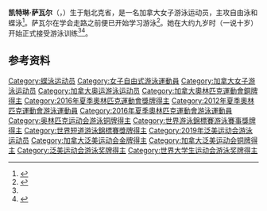 {{NoteTA|G1=Aquatics}}
{{Infobox swimmer
| name           = 凯特琳·萨瓦尔
| image          = Katerine Savard after winning 100 butterfly-2 (9002637656).jpg
| image_size     = <!-- Only for images narrower than 220 pixels -->
| alt            = 
| caption        = 
| fullname       = 
| nicknames      = 
| national_team  = {{CAN}}
| strokes        = [[蝶泳|蝶泳]]、[[自由泳|自由泳]]
| club           = Club Aquatique Montreal CAMO
| collegeteam    = 
| birth_date     = {{Birth date and age|1993|5|26|mf=y}}
| birth_place    = {{CAN}}[[魁北克省|魁北克省]]
| death_date     = 
| death_place    = 
| height         = {{convert|1.67|m|ftin|abbr=on}}
| weight         = {{convert|54|kg|lb|abbr=on}}
| medaltemplates = 
{{MedalSport|女子[[游泳|游泳]]}}
{{MedalCountry|{{CAN}}}}
{{MedalCompetition|[[奥林匹克运动会|奥林匹克运动会]]}}
{{MedalBronze|[[2016年夏季奥林匹克运动会|2016 里约热内卢]]|[[2016年夏季奥林匹克运动会游泳比赛|4×200米自由泳接力]]}}
{{MedalCompetition|[[世界游泳锦标赛|世界长池游泳锦标赛]]}}
{{MedalSilver|[[2022年世界游泳锦标赛|2022 布达佩斯]]|[[2022年世界游泳锦标赛游泳比赛|4×100米自由泳接力]]}}
{{MedalBronze|2022 布达佩斯|4×200米自由泳接力}}
{{MedalCompetition|[[世界短池游泳锦标赛|世界短池游泳锦标赛]]}}
{{MedalGold|[[2016年世界短道游泳錦標賽|2016 温莎]]|4×200米自由泳接力}}
{{MedalGold|[[2021年世界短道游泳錦標賽|2021 阿布扎比]]|4×100米自由泳接力}}
{{MedalGold|2021 阿布扎比|男女混合4×50米自由泳接力}}
{{MedalGold|2021 阿布扎比|4×200米自由泳接力}}
{{MedalSilver|2016 温莎|4×100米混合泳接力}}
{{MedalSilver|2021 阿布扎比|4×100米混合泳接力}}
{{MedalCompetition|[[泛太平洋游泳锦标赛|泛太平洋游泳锦标赛]]}}
{{MedalBronze|[[2014年泛太平洋游泳锦标赛|2014 黄金海岸]]|4×100米混合泳接力}}
{{MedalCompetition|[[英联邦运动会|英联邦运动会]]}}
{{MedalGold|[[2014年英联邦运动会|2014 格拉斯哥]]|100米蝶泳}}
{{MedalBronze|2014 格拉斯哥|4×100米混合泳接力}}
{{MedalCompetition|[[泛美运动会|泛美运动会]]}}
{{MedalGold|[[2015年泛美运动会|2015 多伦多]]|[[2015年泛美运动会游泳比赛|4×100米自由泳接力]]}}
{{MedalSilver|[[2019年泛美运动会|2019 利马]]|[[2019年泛美运动会游泳比赛|4×200米自由泳接力]]}}
{{MedalSilver|2019 利马|4×100米混合泳接力}}
{{MedalBronze|2015 多伦多|100米蝶泳}}
{{MedalBronze|2015 多伦多|4×200米自由泳接力}}
{{MedalBronze|2019 利马|4×100米自由泳接力}}
{{MedalCompetition|[[夏季世界大学生运动会|夏季世界大学生运动会]]}}
{{MedalGold|[[2013年夏季世界大学生运动会|2013 喀山]]|[[2013年夏季世界大学生运动会游泳比赛|100米蝶泳]]}}
{{MedalGold|[[2017年夏季世界大学生运动会|2017 台北]]|[[2017年夏季世界大学生运动会游泳比赛|4×100米自由泳接力]]}}
{{MedalSilver|2013 喀山|50米蝶泳}}
}}
'''凯特琳·萨瓦尔'''（{{lang-fr|Katerine Savard}}，{{bd|1993年|5月26日||}}）生于魁北克省，是一名加拿大女子游泳运动员，主攻自由泳和蝶泳<ref>{{cite web |title=Katerine Savard |url=http://www.london2012.com/athlete/savard-katerine-1092348/ |accessdate=2012-09-19 |work=London 2012 |archiveurl=https://web.archive.org/web/20120825060429/http://www.london2012.com/athlete/savard-katerine-1092348/ |archivedate=2012-08-25 |dead-url=yes }}</ref>。萨瓦尔在学会走路之前便已开始学习游泳<ref name=fina>{{cite web|url=http://www.fina.org/athletes/katerine-savard|title=Katerine Savard|work=[[国际游泳联合会|FINA]]|accessdate=2020-07-12|archiveurl=https://archive.today/20200712071431/http://www.fina.org/athletes/katerine-savard|archivedate=2020-07-12|dead-url=no}}</ref>。她在大约九岁时（一说十岁）开始正式接受游泳训练<ref name=fina/><ref>{{cite web|url=https://olympic.ca/team-canada/katerine-savard/|title=Katerine Savard|work=[[加拿大奥林匹克委员会|Canadian Olympic Committee]]|accessdate=2020-07-12|archiveurl=https://web.archive.org/web/20200407014333/https://olympic.ca/team-canada/katerine-savard/|archivedate=2020-04-07|dead-url=no}}</ref>。

==参考资料==
{{Reflist}}
{{DEFAULTSORT:Savard, Katerine}}
[[Category:蝶泳运动员|Category:蝶泳运动员]]
[[Category:女子自由式游泳運動員|Category:女子自由式游泳運動員]]
[[Category:加拿大女子游泳运动员|Category:加拿大女子游泳运动员]]
[[Category:加拿大奥运游泳运动员|Category:加拿大奥运游泳运动员]]
[[Category:加拿大奧林匹克運動會銅牌得主|Category:加拿大奧林匹克運動會銅牌得主]]
[[Category:2016年夏季奧林匹克運動會獎牌得主|Category:2016年夏季奧林匹克運動會獎牌得主]]
[[Category:2012年夏季奧林匹克運動會游泳運動員|Category:2012年夏季奧林匹克運動會游泳運動員]]
[[Category:2016年夏季奧林匹克運動會游泳運動員|Category:2016年夏季奧林匹克運動會游泳運動員]]
[[Category:奥林匹克运动会游泳铜牌得主|Category:奥林匹克运动会游泳铜牌得主]]
[[Category:世界游泳錦標賽游泳賽事獎牌得主|Category:世界游泳錦標賽游泳賽事獎牌得主]]
[[Category:世界短道游泳錦標賽獎牌得主|Category:世界短道游泳錦標賽獎牌得主]]
[[Category:2019年泛美运动会游泳运动员|Category:2019年泛美运动会游泳运动员]]
[[Category:加拿大泛美运动会金牌得主|Category:加拿大泛美运动会金牌得主]]
[[Category:加拿大泛美运动会铜牌得主|Category:加拿大泛美运动会铜牌得主]]
[[Category:泛美运动会游泳奖牌得主|Category:泛美运动会游泳奖牌得主]]
[[Category:世界大学生运动会游泳奖牌得主|Category:世界大学生运动会游泳奖牌得主]]